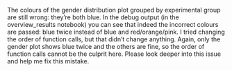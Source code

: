 The colours of the gender distribution plot grouped
  by experimental group are still wrong: they're
  both blue. In the debug output (in the
  overview_results notebook) you can see that indeed
  the incorrect colours are passed: blue twice
  instead of blue and red/orange/pink. I tried
  changing the order of function calls, but that
  didn't change anything. Again, only the gender plot
  shows blue twice and the others are fine, so the
  order of function calls cannot be the culprit here.
  Please look deeper into this issue and help me fix
  this mistake.
